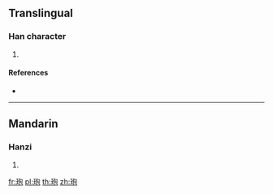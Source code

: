 {{character info/new}}
==Translingual==

===Han character===
{{Han char|rn=96|rad=玉|as=05|sn=9|four=17112|canj=MGPRU}}

# {{defn|Han|sort=玉05}}

====References====
* {{Han ref|kx=0729.010|dkj=20896|dj=1140.260|hdz=21108.080|uh=73B8|ud=29624|bh=CFD5|bd=53205}}

----

==Mandarin==

===Hanzi===
{{cmn-hanzi|pin=[[cī]] ([[ci1]]), [[fú]] ([[fu2]])|wg=tz'u<sup>1</sup>, fu<sup>2</sup>}}

# {{defn|lang=cmn|sort=玉05}}

[[fr:玸]]
[[pl:玸]]
[[th:玸]]
[[zh:玸]]